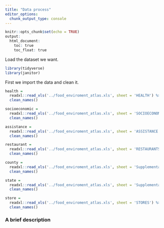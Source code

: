 ```yaml
---
title: "Data process"
editor_options: 
  chunk_output_type: console
---
```


```r
knitr::opts_chunk$set(echo = TRUE)
output:
  html_document: 
    toc: true
    toc_float: true
```

Load the dataset we want.
```r
library(tidyverse)
library(janitor)
```


First we import the data and clean it.
```r
health = 
  readxl::read_xls('../food_enviroment_atlas.xls', sheet = 'HEALTH') %>%
  clean_names()

socioeconomic = 
  readxl::read_xls('../food_enviroment_atlas.xls', sheet = 'SOCIOECONOMIC') %>%
  clean_names()

assistance = 
  readxl::read_xls('../food_enviroment_atlas.xls', sheet = 'ASSISTANCE') %>%
  clean_names()

restaurant = 
  readxl::read_xls('../food_enviroment_atlas.xls', sheet = 'RESTAURANTS') %>%
  clean_names()

county =
  readxl::read_xls('../food_enviroment_atlas.xls', sheet = 'Supplemental Data - County') %>%
  clean_names()

state =
  readxl::read_xls('../food_enviroment_atlas.xls', sheet = 'Supplemental Data - State') %>%
  clean_names()

store = 
  readxl::read_xls('../food_enviroment_atlas.xls', sheet = 'STORES') %>%
  clean_names()

```


### A brief description
```r

```